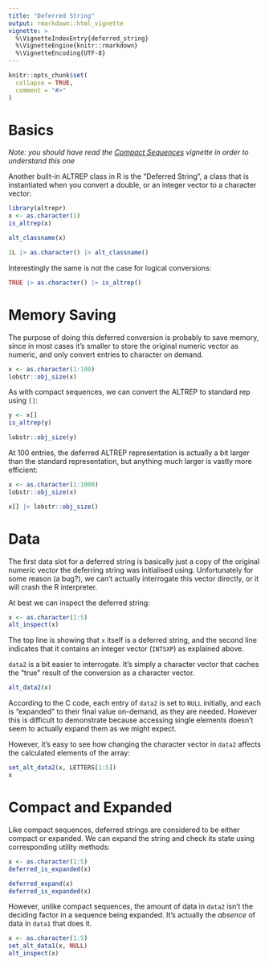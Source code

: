 ```yaml
---
title: "Deferred String"
output: rmarkdown::html_vignette
vignette: >
  %\VignetteIndexEntry{deferred_string}
  %\VignetteEngine{knitr::rmarkdown}
  %\VignetteEncoding{UTF-8}
---
```


```r
knitr::opts_chunk$set(
  collapse = TRUE,
  comment = "#>"
)
```

# Basics

*Note: you should have read the [Compact Sequences](compact_seq.html) vignette in order to understand this one*

Another built-in ALTREP class in R is the "Deferred String", a class that is instantiated when you convert a double, or an integer vector to a character vector:

```r
library(altrepr)
x <- as.character(1)
is_altrep(x)
```
```r
alt_classname(x)
```

```r
1L |> as.character() |> alt_classname()
```

Interestingly the same is not the case for logical conversions:

```r
TRUE |> as.character() |> is_altrep()
```

# Memory Saving

The purpose of doing this deferred conversion is probably to save memory, 
since in most cases it's smaller to store the original numeric vector as numeric, 
and only convert entries to character on demand.

```r
x <- as.character(1:100)
lobstr::obj_size(x)
```
As with compact sequences, we can convert the ALTREP to standard rep using `[]`:

```r
y <- x[]
is_altrep(y)
```
```r
lobstr::obj_size(y)
```

At 100 entries, the deferred ALTREP representation is actually a bit larger than the standard representation, but anything much larger is vastly more efficient:

```r
x <- as.character(1:1000)
lobstr::obj_size(x)
```
```r
x[] |> lobstr::obj_size()
```

# Data

The first data slot for a deferred string is basically just a copy of the original numeric vector the deferring string was initialised using.
Unfortunately for some reason (a bug?), we can't actually interrogate this vector directly, or it will crash the R interpreter.

At best we can inspect the deferred string:

```r
x <- as.character(1:5)
alt_inspect(x)
```

The top line is showing that `x` itself is a deferred string, and the second line
indicates that it contains an integer vector (`INTSXP`) as explained above.

`data2` is a bit easier to interrogate. 
It's simply a character vector that caches the "true" result of the conversion as a character vector.

```r
alt_data2(x)
```

According to the C code, each entry of `data2` is set to `NULL` initially, 
and each is "expanded" to their final value on-demand, as they are needed.
However this is difficult to demonstrate because accessing single elements doesn't
seem to actually expand them as we might expect.

However, it's easy to see how changing the character vector in `data2` affects
the calculated elements of the array:

```r
set_alt_data2(x, LETTERS[1:5])
x
```

# Compact and Expanded

Like compact sequences, deferred strings are considered to be either compact or expanded.
We can expand the string and check its state using corresponding utility methods:

```r
x <- as.character(1:5)
deferred_is_expanded(x)
```

```r
deferred_expand(x)
deferred_is_expanded(x)
```

However, unlike compact sequences, the amount of data in `data2` isn't the deciding factor in
a sequence being expanded. It's actually the *absence* of data in `data1` that does it.

```r
x <- as.character(1:5)
set_alt_data1(x, NULL)
alt_inspect(x)
```



